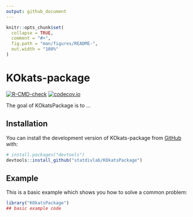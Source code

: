 ```yaml
---
output: github_document
---
```


<!-- README.md is generated from README.Rmd. Please edit that file -->

```r
knitr::opts_chunk$set(
  collapse = TRUE,
  comment = "#>",
  fig.path = "man/figures/README-",
  out.width = "100%"
)
```

# KOkats-package

<!-- badges: start -->
[![R-CMD-check](https://github.com/statdivlab/KOkats-package/actions/workflows/R-CMD-check.yaml/badge.svg)](https://github.com/statdivlab/KOkats-package/actions/workflows/R-CMD-check.yaml)
[![codecov.io](https://codecov.io/gh/statdivlab/KOkats-package/coverage.svg?branch=main)](https://codecov.io/gh/statdivlab/KOkats-package?branch=main)
<!-- badges: end -->

The goal of KOkatsPackage is to ...

## Installation

You can install the development version of KOkats-package from [GitHub](https://github.com/) with:

``` r
# install.packages("devtools")
devtools::install_github("statdivlab/KOkatsPackage")
```

## Example

This is a basic example which shows you how to solve a common problem:

```r
library("KOkatsPackage")
## basic example code
```

